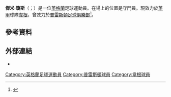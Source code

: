 {{noteta
|G1=football|G2=EPL|G3=FAcup
|1=zh-hans:杰米;zh-hk:占美;zh-tw:傑米;
|2=zh-hans:琼斯;zh-hk:鍾斯;zh-tw:瓊斯;
}}

{{Infobox football biography
| name            = 傑米·瓊斯<br>Jamie Jones
| image           = Jamiejones3.jpg
| image_size      = 200
| caption         = 
| fullname        = James Lewis Jones<ref name="Hugman2010-11">{{cite book |editor-first = Barry J. |editor-last = Hugman |title=The PFA Footballers' Who's Who 2010–11 |year=2010 |publisher=Mainstream Publishing |location=Edinburgh |isbn=978-1-84596-601-0 |page=225}}</ref>
| birth_date      = {{birth date and age|1989|2|18|df=y}}<ref name="Hugman2010-11"/>
| birth_place     = [[英格蘭|英格蘭]][[基爾比|基爾比]]
| height          = {{convert|1.88|m|order=flip}}<ref>{{cite web |url=https://www.wiganathletic.com/teams/first-team-player-profiles/goalkeeper/jamie-jones2/ |title=Jamie Jones |publisher=Wigan Athletic F.C. |accessdate=14 February 2019 |archive-date=2020-10-24 |archive-url=https://web.archive.org/web/20201024223603/https://wiganathletic.com/teams/first-team-player-profiles/goalkeeper/jamie-jones2/ |dead-url=no }}</ref>
| position        = [[守門員|守門員]]
| currentclub     = [[威根竞技足球俱乐部|韋根]]
| clubnumber      = 1
| youthyears1     = {{0|0000}}–2008 | youthclubs1 = [[埃弗顿足球俱乐部|愛華頓]]
| years1 = 2008–2014 | clubs1 = [[莱顿东方足球俱乐部|奧連特]]                  | caps1 = 151 | goals1 = 0
| years2 = 2014–2016 | clubs2 = [[普雷斯顿足球俱乐部|普雷斯頓]]          | caps2 = 17  | goals2 = 0
| years3 = 2015      | clubs3 = → [[考文垂足球俱乐部|高雲地利]] (loan)         | caps3 = 4   | goals3 = 0
| years4 = 2015      | clubs4 = → [[罗奇代尔足球俱乐部|羅奇代爾]] (loan)                 | caps4 = 13  | goals4 = 0
| years5 = 2015      | clubs5 = → [[科尔切斯特联足球俱乐部|高車士打]] (loan) | caps5 = 17  | goals5 = 0
| years6 = 2016      | clubs6 = → [[史提芬納治足球會|史提芬納治]] (loan)                 | caps6 = 5   | goals6 = 0
| years7 = 2016–2017 | clubs7 = [[史提芬納治足球會|史提芬納治]]                          | caps7 = 53  | goals7 = 0
| years8 = 2017–     | clubs8 = [[威根竞技足球俱乐部|韋根]]                | caps8 = 27   | goals8 = 0
| club-update     = 12:27, 18 September 2019 (UTC)
}}

'''傑米·瓊斯'''（{{lang-en|Jamie Jones}}；{{bd|1989年|2月18日}}）是一位[[英格蘭|英格蘭]]足球運動員。在場上的位置是守門員。現效力於[[英甲|英甲]]球隊[[威根竞技足球俱乐部|韋根]]，曾效力於[[普雷斯頓足球俱樂部|普雷斯頓足球俱樂部]]<ref name="bbc27733854">{{Cite web|url=http://www.bbc.co.uk/sport/0/football/27733854|title=Preston North End sign Leyton Orient keeper|work=BBC Sport|date=6 June 2014|accessdate=2015-06-22|archive-date=2015-09-07|archive-url=https://web.archive.org/web/20150907062830/http://www.bbc.co.uk/sport/0/football/27733854|dead-url=no}}</ref>。

==參考資料==
{{Reflist}}

==外部連結==
*{{soccerbase|49308}}

{{韋根球員名單}}

{{DEFAULTSORT:Jones, Jamie}}
[[Category:英格蘭足球運動員|Category:英格蘭足球運動員]]
[[Category:普雷斯頓球員|Category:普雷斯頓球員]]
[[Category:韋根球員|Category:韋根球員]]
{{Sport-bio-stub}}